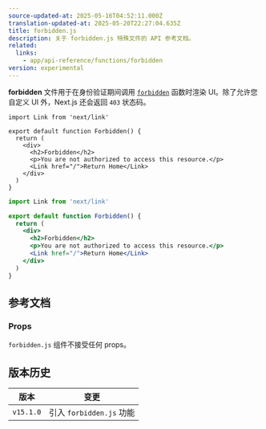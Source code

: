```yaml
---
source-updated-at: 2025-05-16T04:52:11.000Z
translation-updated-at: 2025-05-20T22:27:04.635Z
title: forbidden.js
description: 关于 forbidden.js 特殊文件的 API 参考文档。
related:
  links:
    - app/api-reference/functions/forbidden
version: experimental
---
```


**forbidden** 文件用于在身份验证期间调用 [`forbidden`](/docs/app/api-reference/functions/forbidden) 函数时渲染 UI。除了允许您自定义 UI 外，Next.js 还会返回 `403` 状态码。

```tsx filename="app/forbidden.tsx" switcher
import Link from 'next/link'

export default function Forbidden() {
  return (
    <div>
      <h2>Forbidden</h2>
      <p>You are not authorized to access this resource.</p>
      <Link href="/">Return Home</Link>
    </div>
  )
}
```

```jsx filename="app/forbidden.jsx" switcher
import Link from 'next/link'

export default function Forbidden() {
  return (
    <div>
      <h2>Forbidden</h2>
      <p>You are not authorized to access this resource.</p>
      <Link href="/">Return Home</Link>
    </div>
  )
}
```

## 参考文档

### Props

`forbidden.js` 组件不接受任何 props。

## 版本历史

| 版本       | 变更                      |
| ---------- | ------------------------ |
| `v15.1.0` | 引入 `forbidden.js` 功能 |